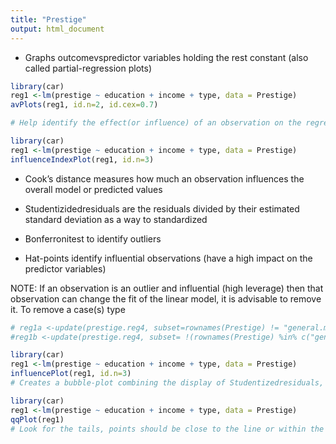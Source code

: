```yaml
---
title: "Prestige"
output: html_document
---
```



- Graphs outcomevspredictor variables holding the rest constant (also called partial-regression plots)


```r

library(car)
reg1 <-lm(prestige ~ education + income + type, data = Prestige)
avPlots(reg1, id.n=2, id.cex=0.7)

# Help identify the effect(or influence) of an observation on the regression coefficient of the predictor variable
```
```r
library(car)
reg1 <-lm(prestige ~ education + income + type, data = Prestige)
influenceIndexPlot(reg1, id.n=3)
```

- Cook's distance measures how much an observation influences the overall model or predicted values

- Studentizidedresiduals are the residuals divided by their estimated standard deviation as a way to standardized

- Bonferronitest to identify outliers

- Hat-points identify influential observations (have a high impact on the predictor variables)

NOTE: If an observation is an outlier and influential (high leverage) then that observation can change the fit of the linear model, it is advisable to remove it. To remove a case(s) type

```r
# reg1a <-update(prestige.reg4, subset=rownames(Prestige) != "general.managers")
#reg1b <-update(prestige.reg4, subset= !(rownames(Prestige) %in% c("general.managers","medical.technicians")))
```
```r
library(car)
reg1 <-lm(prestige ~ education + income + type, data = Prestige)
influencePlot(reg1, id.n=3)
# Creates a bubble-plot combining the display of Studentizedresiduals, hat-values, and Cook's distance (represented in the circles).
```
```r

library(car)
reg1 <-lm(prestige ~ education + income + type, data = Prestige)
qqPlot(reg1)
# Look for the tails, points should be close to the line or within the confidence intervals.
```
